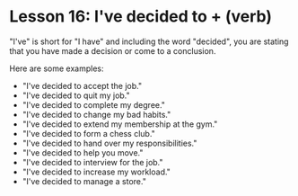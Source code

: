 # Lesson 16: I've decided to + (verb)

"I've" is short for "I have" and including the word "decided",
you are stating that you have made a decision or come to a conclusion.

Here are some examples:

- "I've decided to accept the job."
- "I've decided to quit my job."
- "I've decided to complete my degree."
- "I've decided to change my bad habits."
- "I've decided to extend my membership at the gym."
- "I've decided to form a chess club."
- "I've decided to hand over my responsibilities."
- "I've decided to help you move."
- "I've decided to interview for the job."
- "I've decided to increase my workload."
- "I've decided to manage a store."
